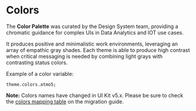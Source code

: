 
<Meta title="Foundation/Colors" />

# Colors

The **Color Palette** was curated by the Design System team, providing a chromatic guidance for complex UIs in Data Analytics and IOT use cases.

It produces positive and minimalistic work environments, leveraging an array of empathic gray shades. Each theme is able to produce high contrast when critical messaging is needed by combining light grays with contrasting status colors.

Example of a color variable:

```tsx
theme.colors.atmo5;
```

**Note:** Colors names have changed in UI Kit v5.x. Please be sure to check the [colors mapping table](/docs/overview-migration-from-v4-x--page#colors) on the migration guide.

<Story name="Main">
  <Colors />
</Story>
